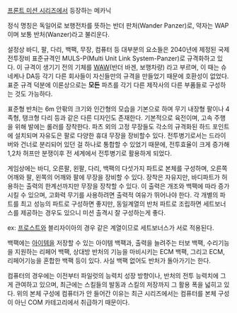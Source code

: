 [[프론트 미션 시리즈]]에서 등장하는 메카닉

정식 명칭은 독일어로 보행전차를 뜻하는 반더 판처(Wander Panzer)로, 약자는 WAP이며 보통 반처(Wanzer)라고 불리운다.

설정상 바디, 팔, 다리, 백팩, 무장, 컴퓨터 등 대부분의 요소들은 2040년에 제정된 국제 전투장비 표준규격인 MULS-P(Multi Unit Link System-Panzer)로 규격화하고 있다. 이 규격이 생기기 전의 기체를 [[WAW]](반더 바겐, 보행차량) 라고 부르며, 이 때는 슈네케나 DA등 각기 다른 회사들이 자신들만의 규격을 만들었기 때문에 호환성이 없었다. 표준 규격 덕분에 이론상으로는 '''모든''' 파츠를 각기 다른 제작사의 다른 부품들로 구성하는 것도 가능하다.

표준형 반처는 6m 안팎의 크기와 인간형의 모습을 기본으로 하며 무기 내장형 팔이나 4족형, 탱크형 다리 등과 같은 다른 디자인도 존재한다. 기본적으로 육전이며, 고속 주행을 위해 발에는 롤러를 장착한다. 파츠 외의 고정 무장들도 각소의 규격화된 하드 포인트에 설치되며 자유도은 팔로 다양한 휴대 무장을 장비할수 있다. 전투병기로서는 드라이버와 건너로 분리되어 있던 걸 하나로 통합할 수 있었기 때문에, 전투효율이 크게 증가해 1,2차 허프만 분쟁이후 전 세계에서 전투병기로 활용하게 되었다.

게임상에는 바디, 오른팔, 왼팔, 다리, 백팩의 다섯가지 파트로 본체를 구성하며, 오른쪽 어깨와 팔, 왼쪽의 어깨와 팔에 무장을 장비할 수 있다. 장착은 자유지만, 바디파트가 허용하는 출력의 한계선까지만 무장을 장착할 수 있다. 이 출력은 개조와 백팩에 따라 증가시킬 수 있으며, 고화력 무기를 사용하려면 출력적 여유가 뛰어나야 한다. 각 개별의 파트를 최고 성능의 파트로 구성하면 좋지만, 동일계열의 반처 파트로 조립하면 세트보너스를 제공하는 경우도 있으니 미션 출격시 잘 구성하는게 좋다.

ex: [[프로스트]]와 블리자이아의 경우 같은 계열이므로 세트보너스가 서로 적용된다.

백팩에는 [[아이템]]을 저장할 수 있는 아이템 백팩과, 출력을 늘려주는 터보 백팩, 수리기능을 지원하는 리페어 백팩, 상대방 반처의 기능을 마비시키는 ECM 백팩, 그리고 ECM, 리페어기능을 혼합한 백팩 등이 있다. 사실 백팩 없어도 반처가 돌아가기는 한다.

컴퓨터의 경우에는 이전부터 파일럿의 능력치 성장 방향이나, 반처의 전투 능력치에 그게 관여하고 있으며, 최근에는 스킬들의 발동과 스킬의 저장까지 그 활용 폭을 넓히고 있다. 위의 본체 구성에 컴퓨터가 안 들어간 이유는 최근 시리즈에서는 컴퓨터를 본체 구성이 아닌 COM 카테고리에서 취급하기 때문이다.
